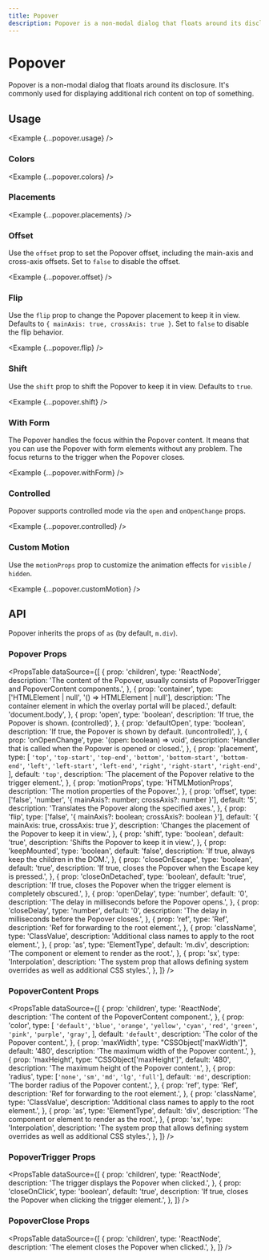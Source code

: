 ```yaml
---
title: Popover
description: Popover is a non-modal dialog that floats around its disclosure. It's commonly used for displaying additional rich content on top of something.
---
```



# Popover

Popover is a non-modal dialog that floats around its disclosure. It's commonly used for displaying additional rich content on top of something.

<ComponentLinks component='popover' />

## Usage

<Example {...popover.usage} />

### Colors

<Example {...popover.colors} />

### Placements

<Example {...popover.placements} />

### Offset

Use the `offset` prop to set the Popover offset, including the main-axis and cross-axis offsets. Set to `false` to disable the offset.

<Example {...popover.offset} />

### Flip

Use the `flip` prop to change the Popover placement to keep it in view. Defaults to `{ mainAxis: true, crossAxis: true }`. Set to `false` to disable the flip behavior.

<Example {...popover.flip} />

### Shift

Use the `shift` prop to shift the Popover to keep it in view. Defaults to `true`.

<Example {...popover.shift} />

### With Form

The Popover handles the focus within the Popover content. It means that you can use the Popover with form elements without any problem. The focus returns to the trigger when the Popover closes.

<Example {...popover.withForm} />

### Controlled

Popover supports controlled mode via the `open` and `onOpenChange` props.

<Example {...popover.controlled} />

### Custom Motion

Use the `motionProps` prop to customize the animation effects for `visible` / `hidden`.

<Example {...popover.customMotion} />

## API

Popover inherits the props of `as` (by default, `m.div`).

### Popover Props

<PropsTable
  dataSource={[
    {
      prop: 'children',
      type: 'ReactNode',
      description:
        'The content of the Popover, usually consists of PopoverTrigger and PopoverContent components.',
    },
    {
      prop: 'container',
      type: ['HTMLElement | null', '() => HTMLElement | null'],
      description:
        'The container element in which the overlay portal will be placed.',
      default: 'document.body',
    },
    {
      prop: 'open',
      type: 'boolean',
      description: 'If true, the Popover is shown. (controlled)',
    },
    {
      prop: 'defaultOpen',
      type: 'boolean',
      description: 'If true, the Popover is shown by default. (uncontrolled)',
    },
    {
      prop: 'onOpenChange',
      type: '(open: boolean) => void',
      description:
        'Handler that is called when the Popover is opened or closed.',
    },
    {
      prop: 'placement',
      type: [
        `'top'`,
        `'top-start'`,
        `'top-end'`,
        `'bottom'`,
        `'bottom-start'`,
        `'bottom-end'`,
        `'left'`,
        `'left-start'`,
        `'left-end'`,
        `'right'`,
        `'right-start'`,
        `'right-end'`,
      ],
      default: `'top'`,
      description:
        'The placement of the Popover relative to the trigger element.',
    },
    {
      prop: 'motionProps',
      type: 'HTMLMotionProps',
      description: 'The motion properties of the Popover.',
    },
    {
      prop: 'offset',
      type: ['false', 'number', '{ mainAxis?: number; crossAxis?: number }'],
      default: '5',
      description: 'Translates the Popover along the specified axes.',
    },
    {
      prop: 'flip',
      type: ['false', '{ mainAxis?: boolean; crossAxis?: boolean }'],
      default: '{ mainAxis: true, crossAxis: true }',
      description: 'Changes the placement of the Popover to keep it in view.',
    },
    {
      prop: 'shift',
      type: 'boolean',
      default: 'true',
      description: 'Shifts the Popover to keep it in view.',
    },
    {
      prop: 'keepMounted',
      type: 'boolean',
      default: 'false',
      description: 'If true, always keep the children in the DOM.',
    },
    {
      prop: 'closeOnEscape',
      type: 'boolean',
      default: 'true',
      description:
        'If true, closes the Popover when the Escape key is pressed.',
    },
    {
      prop: 'closeOnDetached',
      type: 'boolean',
      default: 'true',
      description:
        'If true, closes the Popover when the trigger element is completely obscured.',
    },
    {
      prop: 'openDelay',
      type: 'number',
      default: '0',
      description: 'The delay in milliseconds before the Popover opens.',
    },
    {
      prop: 'closeDelay',
      type: 'number',
      default: '0',
      description: 'The delay in milliseconds before the Popover closes.',
    },
    {
      prop: 'ref',
      type: 'Ref',
      description: 'Ref for forwarding to the root element.',
    },
    {
      prop: 'className',
      type: 'ClassValue',
      description: 'Additional class names to apply to the root element.',
    },
    {
      prop: 'as',
      type: 'ElementType',
      default: 'm.div',
      description: 'The component or element to render as the root.',
    },
    {
      prop: 'sx',
      type: 'Interpolation',
      description:
        'The system prop that allows defining system overrides as well as additional CSS styles.',
    },
  ]}
/>

### PopoverContent Props

<PropsTable
  dataSource={[
    {
      prop: 'children',
      type: 'ReactNode',
      description: 'The content of the PopoverContent component.',
    },
    {
      prop: 'color',
      type: [
        `'default'`,
        `'blue'`,
        `'orange'`,
        `'yellow'`,
        `'cyan'`,
        `'red'`,
        `'green'`,
        `'pink'`,
        `'purple'`,
        `'gray'`,
      ],
      default: `'default'`,
      description: 'The color of the Popover content.',
    },
    {
      prop: 'maxWidth',
      type: "CSSObject['maxWidth']",
      default: '480',
      description: 'The maximum width of the Popover content.',
    },
    {
      prop: 'maxHeight',
      type: "CSSObject['maxHeight']",
      default: '480',
      description: 'The maximum height of the Popover content.',
    },
    {
      prop: 'radius',
      type: [`'none'`, `'sm'`, `'md'`, `'lg'`, `'full'`],
      default: `'md'`,
      description: 'The border radius of the Popover content.',
    },
    {
      prop: 'ref',
      type: 'Ref',
      description: 'Ref for forwarding to the root element.',
    },
    {
      prop: 'className',
      type: 'ClassValue',
      description: 'Additional class names to apply to the root element.',
    },
    {
      prop: 'as',
      type: 'ElementType',
      default: 'div',
      description: 'The component or element to render as the root.',
    },
    {
      prop: 'sx',
      type: 'Interpolation',
      description:
        'The system prop that allows defining system overrides as well as additional CSS styles.',
    },
  ]}
/>

### PopoverTrigger Props

<PropsTable
  dataSource={[
    {
      prop: 'children',
      type: 'ReactNode',
      description: 'The trigger displays the Popover when clicked.',
    },
    {
      prop: 'closeOnClick',
      type: 'boolean',
      default: 'true',
      description:
        'If true, closes the Popover when clicking the trigger element.',
    },
  ]}
/>

### PopoverClose Props

<PropsTable
  dataSource={[
    {
      prop: 'children',
      type: 'ReactNode',
      description: 'The element closes the Popover when clicked.',
    },
  ]}
/>
